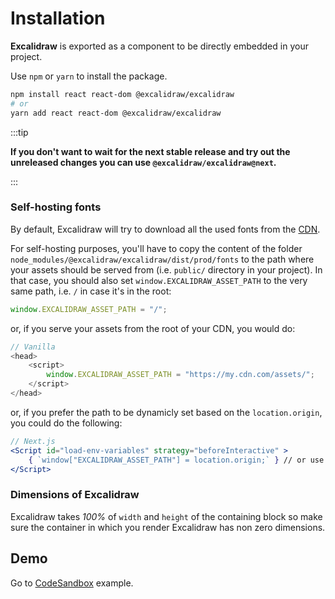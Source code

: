 # Installation

**Excalidraw** is exported as a component to be directly embedded in your project.

Use `npm` or `yarn` to install the package.

```bash
npm install react react-dom @excalidraw/excalidraw
# or
yarn add react react-dom @excalidraw/excalidraw
```

:::tip

**If you don't want to wait for the next stable release and try out the unreleased changes you can use `@excalidraw/excalidraw@next`.**

:::

### Self-hosting fonts

By default, Excalidraw will try to download all the used fonts from the [CDN](https://esm.run/@excalidraw/excalidraw/dist/prod).

For self-hosting purposes, you'll have to copy the content of the folder `node_modules/@excalidraw/excalidraw/dist/prod/fonts` to the path where your assets should be served from (i.e. `public/` directory in your project). In that case, you should also set `window.EXCALIDRAW_ASSET_PATH` to the very same path, i.e. `/` in case it's in the root:

```js
window.EXCALIDRAW_ASSET_PATH = "/";
```

or, if you serve your assets from the root of your CDN, you would do:

```js
// Vanilla
<head>
    <script>
        window.EXCALIDRAW_ASSET_PATH = "https://my.cdn.com/assets/";
    </script>    
</head>
```

or, if you prefer the path to be dynamicly set based on the `location.origin`, you could do the following:

```jsx
// Next.js
<Script id="load-env-variables" strategy="beforeInteractive" >
    { `window["EXCALIDRAW_ASSET_PATH"] = location.origin;` } // or use just "/"!
</Script>
```

### Dimensions of Excalidraw

Excalidraw takes _100%_ of `width` and `height` of the containing block so make sure the container in which you render Excalidraw has non zero dimensions.

## Demo

Go to [CodeSandbox](https://codesandbox.io/p/sandbox/github/excalidraw/excalidraw/tree/master/examples/with-script-in-browser) example.
